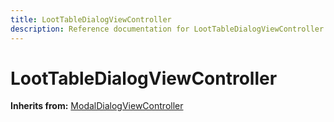 ```yaml
---
title: LootTableDialogViewController
description: Reference documentation for LootTableDialogViewController meta class
---
```



# LootTableDialogViewController

**Inherits from:** [ModalDialogViewController](/classes/modaldialogviewcontroller)

<ClassDetails file="/db/classes/LootTableDialogViewController.0a000fd66424.json" />
